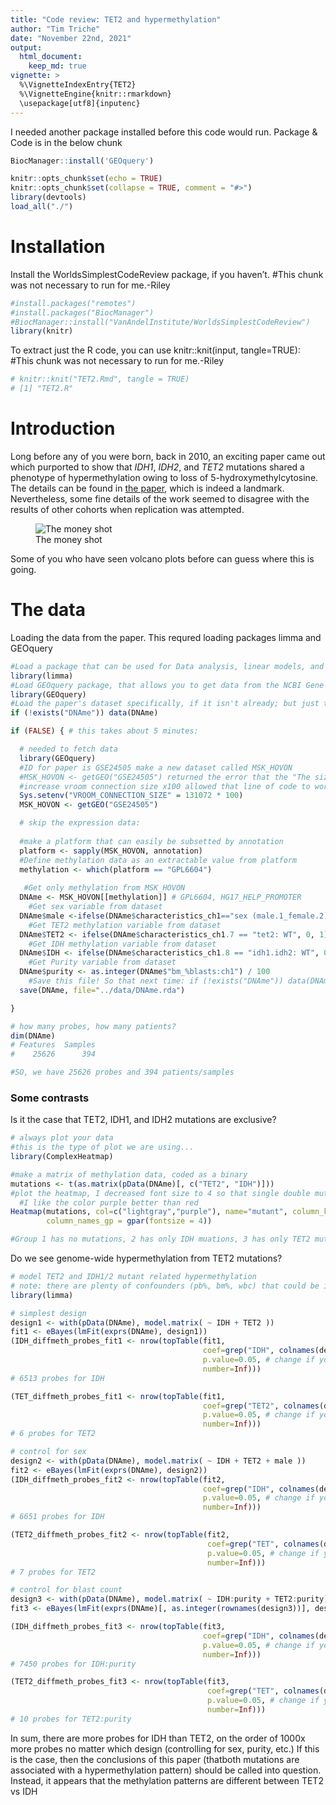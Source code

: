 ```yaml
---
title: "Code review: TET2 and hypermethylation"
author: "Tim Triche"
date: "November 22nd, 2021"
output: 
  html_document:
    keep_md: true
vignette: >
  %\VignetteIndexEntry{TET2}
  %\VignetteEngine{knitr::rmarkdown}
  \usepackage[utf8]{inputenc}
---
```

I needed another package installed before this code would run. Package & Code is in the below chunk
```r
BiocManager::install('GEOquery')
```


```r
knitr::opts_chunk$set(echo = TRUE)
knitr::opts_chunk$set(collapse = TRUE, comment = "#>")
library(devtools)
load_all("./")
```

# Installation

Install the WorldsSimplestCodeReview package, if you haven't. 
#This chunk was not necessary to run for me.-Riley

```r
#install.packages("remotes")
#install.packages("BiocManager")
#BiocManager::install("VanAndelInstitute/WorldsSimplestCodeReview")
library(knitr)
```

To extract just the R code, you can use knitr::knit(input, tangle=TRUE):
#This chunk was not necessary to run for me.-Riley
```r
# knitr::knit("TET2.Rmd", tangle = TRUE) 
# [1] "TET2.R"
```

# Introduction

Long before any of you were born, back in 2010, an exciting paper came out 
which purported to show that _IDH1_, _IDH2_, and _TET2_ mutations shared a 
phenotype of hypermethylation owing to loss of 5-hydroxymethylcytosine. The 
details can be found in [the paper](https://doi.org/10.1016/j.ccr.2010.11.015), 
which is indeed a landmark. Nevertheless, some fine details of the work seemed
to disagree with the results of other cohorts when replication was attempted.

![The money shot](figure/TET2.png)

Some of you who have seen volcano plots before can guess where this is going.

# The data
Loading the data from the paper. This requred loading packages limma and GEOquery
```r
#Load a package that can be used for Data analysis, linear models, and differential expression for microarray data. This is part of the BioConductor package.
library(limma)
#Load GEOquery package, that allows you to get data from the NCBI Gene Expression Omnibus
library(GEOquery)
#Load the paper's dataset specifically, if it isn't already; but just the parts you want
if (!exists("DNAme")) data(DNAme)

if (FALSE) { # this takes about 5 minutes:

  # needed to fetch data
  library(GEOquery) 
  #ID for paper is GSE24505 make a new dataset called MSK_HOVON
  #MSK_HOVON <- getGEO("GSE24505") returned the error that the "The size of the connection buffer (131072)        was not large enough to fit a complete line"
  #increase vroom connection size x100 allowed that line of code to work
  Sys.setenv("VROOM_CONNECTION_SIZE" = 131072 * 100)
  MSK_HOVON <- getGEO("GSE24505")

  # skip the expression data:
  
  #make a platform that can easily be subsetted by annotation
  platform <- sapply(MSK_HOVON, annotation)
  #Define methylation data as an extractable value from platform
  methylation <- which(platform == "GPL6604")
 
   #Get only methylation from MSK_HOVON
  DNAme <- MSK_HOVON[[methylation]] # GPL6604, HG17_HELP_PROMOTER 
    #Get sex variable from dataset
  DNAme$male <-ifelse(DNAme$characteristics_ch1=="sex (male.1_female.2): 1",1,0)
    #Get TET2 methylation variable from dataset
  DNAme$TET2 <- ifelse(DNAme$characteristics_ch1.7 == "tet2: WT", 0, 1)
    #Get IDH methylation variable from dataset
  DNAme$IDH <- ifelse(DNAme$characteristics_ch1.8 == "idh1.idh2: WT", 0, 1)
    #Get Purity variable from dataset
  DNAme$purity <- as.integer(DNAme$"bm_%blasts:ch1") / 100
    #Save this file! So that next time: if (!exists("DNAme")) data(DNAme) : will return "TRUE"
  save(DNAme, file="../data/DNAme.rda")

}

# how many probes, how many patients?
dim(DNAme)
# Features  Samples
#    25626      394

#SO, we have 25626 probes and 394 patients/samples
```

### Some contrasts

Is it the case that TET2, IDH1, and IDH2 mutations are exclusive?

```r

# always plot your data
#this is the type of plot we are using...
library(ComplexHeatmap)

#make a matrix of methylation data, coded as a binary
mutations <- t(as.matrix(pData(DNAme)[, c("TET2", "IDH")]))
#plot the heatmap, I decreased font size to 4 so that single double mutant name was visible
  #I like the color purple better than red
Heatmap(mutations, col=c("lightgray","purple"), name="mutant", column_km=4,row_km = 1,
        column_names_gp = gpar(fontsize = 4))

#Group 1 has no mutations, 2 has only IDH muations, 3 has only TET2 mutations, 4 has both TET2 and IDH mutations
```

Do we see genome-wide hypermethylation from TET2 mutations? 

```r

# model TET2 and IDH1/2 mutant related hypermethylation
# note: there are plenty of confounders (pb%, bm%, wbc) that could be included
library(limma) 

# simplest design
design1 <- with(pData(DNAme), model.matrix( ~ IDH + TET2 ))
fit1 <- eBayes(lmFit(exprs(DNAme), design1))
(IDH_diffmeth_probes_fit1 <- nrow(topTable(fit1, 
                                           coef=grep("IDH", colnames(design1)), 
                                           p.value=0.05, # change if you like 
                                           number=Inf)))
# 6513 probes for IDH

(TET_diffmeth_probes_fit1 <- nrow(topTable(fit1, 
                                           coef=grep("TET2", colnames(design1)),
                                           p.value=0.05, # change if you like 
                                           number=Inf)))
# 6 probes for TET2

# control for sex
design2 <- with(pData(DNAme), model.matrix( ~ IDH + TET2 + male ))
fit2 <- eBayes(lmFit(exprs(DNAme), design2))
(IDH_diffmeth_probes_fit2 <- nrow(topTable(fit2, 
                                           coef=grep("IDH", colnames(design2)), 
                                           p.value=0.05, # change if you like 
                                           number=Inf)))
# 6651 probes for IDH 

(TET2_diffmeth_probes_fit2 <- nrow(topTable(fit2, 
                                            coef=grep("TET", colnames(design2)),
                                            p.value=0.05, # change if you like 
                                            number=Inf)))
# 7 probes for TET2

# control for blast count
design3 <- with(pData(DNAme), model.matrix( ~ IDH:purity + TET2:purity))
fit3 <- eBayes(lmFit(exprs(DNAme)[, as.integer(rownames(design3))], design3))

(IDH_diffmeth_probes_fit3 <- nrow(topTable(fit3, 
                                           coef=grep("IDH", colnames(design3)), 
                                           p.value=0.05, # change if you like 
                                           number=Inf)))
# 7450 probes for IDH:purity

(TET2_diffmeth_probes_fit3 <- nrow(topTable(fit3, 
                                            coef=grep("TET", colnames(design3)),
                                            p.value=0.05, # change if you like 
                                            number=Inf)))
# 10 probes for TET2:purity

```

In sum, there are more probes for IDH than TET2, on the order of 1000x more probes no matter which design (controlling for sex, purity, etc.)
If this is the case, then the conclusions of this paper (thatboth mutations are associated with a hypermethylation pattern) should be called into question.
Instead, it appears that the methylation patterns are different between TET2 vs IDH

